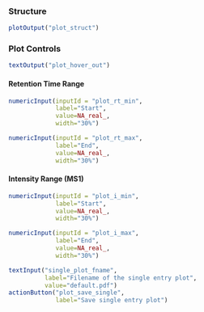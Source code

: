 ### Structure 

```r
plotOutput("plot_struct")
```


### Plot Controls

```r
textOutput("plot_hover_out")
```

#### Retention Time Range

<div class="flex-ctrl-row"> 
<!-- RT div -->
```r
numericInput(inputId = "plot_rt_min",
             label="Start",
             value=NA_real_,
             width="30%")
```
```r
numericInput(inputId = "plot_rt_max",
             label="End",
             value=NA_real_,
             width="30%")

```
</div> <!-- RT div -->

#### Intensity Range (MS1)

<div class="flex-ctrl-row"> 
<!-- Intensity div -->
```r
numericInput(inputId = "plot_i_min",
             label="Start",
             value=NA_real_,
             width="30%")
```
```r
numericInput(inputId = "plot_i_max",
             label="End",
             value=NA_real_,
             width="30%")


```
</div> <!-- Intensity div -->

```r
textInput("single_plot_fname",
          label="Filename of the single entry plot",
          value="default.pdf")
actionButton("plot_save_single",
             label="Save single entry plot")
```



